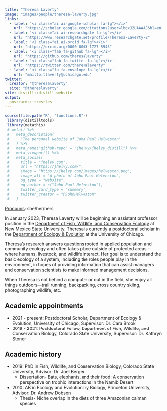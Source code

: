 ```yaml
---
title: "Theresa Laverty"
image: "images/people/theresa-laverty.jpg"
links:
  - label: '<i class="ai ai-google-scholar fa-lg"></i>'
    url: "https://scholar.google.com/citations?user=lbgxJ2UAAAAJ&hl=en"
  - label: '<i class="ai ai-researchgate fa-lg"></i>'
    url: "https://www.researchgate.net/profile/Theresa-Laverty-2"
  - label: '<i class="ai ai-orcid fa-lg"></i>'
    url: "https://orcid.org/0000-0003-1727-5943"
  - label: '<i class="fab fa-github fa-lg"></i>'
    url: "https://github.com/theresalaverty"
  - label: '<i class="fab fa-twitter fa-lg"></i>'
    url: "https://twitter.com/theresalaverty"
  - label: '<i class="fa fa-envelope fa-lg"></i>'
    url: "mailto:tlaverty@uchicago.edu"
twitter:
  creator: "@theresalaverty"
  site: "@thereslaverty"
site: distill::distill_website
output:
  postcards::trestles
---
```


```r
source(file.path("R", "functions.R"))
 library(distilltools)
 library(metathis)
 # meta() %>%
 #   meta_description(
 #     "The personal website of John Paul Helveston"
 #   ) %>%
 #   meta_name("github-repo" = "jhelvy/jhelvy_distill") %>%
 #   meta_viewport() %>%
 #   meta_social(
 #     title = "jhelvy.com",
 #     url = "https://jhelvy.com/",
 #     image = "https://jhelvy.com/images/helveston.png",
 #     image_alt = "A photo of John Paul Helveston",
 #     og_type = "website",
 #     og_author = c("John Paul Helveston"),
 #     twitter_card_type = "summary",
 #     twitter_creator = "@JohnHelveston"
 #   )
```
 
[Pronouns](https://pronouns.org/what-and-why): she/her/hers

In January 2023, Theresa Laverty will be beginning an assistant professor position in the [Department of Fish, Wildlife, and Conservation Ecology](https://fwce.nmsu.edu/) at New Mexico State University. Theresa is currently a postdoctoral scholar in the [Department of Ecology & Evolution](https://ecologyandevolution.uchicago.edu/) at the University of Chicago. 

Theresa's research answers questions rooted in applied population and community ecology and often takes place outside of protected areas -- where humans, livestock, and wildlife interact. Her goal is to understand the basic ecology of a system, including the roles people play in the environment, in hopes of providing information that can assist managers and conservation scientists to make informed management decisions.

When Theresa is not behind a computer or out in the field, she enjoy all things outdoors—trail running, backpacking, cross country skiing, photographing wildlife, etc.

## Academic appointments

  * 2021 - present: Postdoctoral Scholar, Department of Ecology & Evolution, University of Chicago, Supervisor: Dr. Cara Brook  
  * 2019 - 2021: Postdoctoral Fellow, Department of Fish, Wildlife, and Conservation Biology, Colorado State University, Supervisor: Dr. Kathryn Stoner

## Academic history

  * 2019: PhD in Fish, Wildlife, and Conservation Biology, Colorado State University, Advisor: Dr. Joel Berger  
    + Dissertation- Bats, elephants, and their food: A conservation perspective on trophic interactions in the Namib Desert  
  * 2010: AB in Ecology and Evolutionary Biology, Princeton University, Advisor: Dr. Andrew Dobson  
    + Thesis- Niche overlap in the diets of three Amazonian caiman species